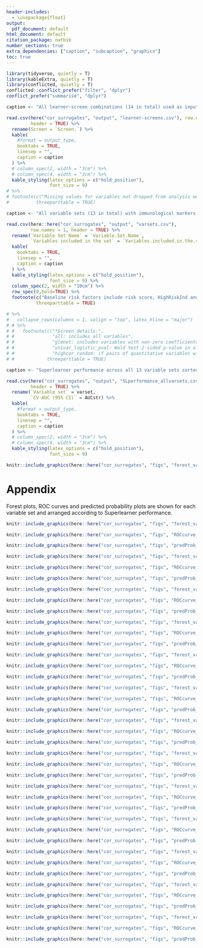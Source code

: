 ```yaml
---
header-includes:
  - \usepackage{float}
output:
  pdf_document: default
html_document: default
citation_package: natbib
number_sections: true
extra_dependencies: ["caption", "subcaption", "graphicx"]
toc: true
---
```


<!-- # Optimal Surrogate Analysis {#optimal-surrogate} -->

```r
library(tidyverse, quietly = T)
library(kableExtra, quietly = T)
library(conflicted, quietly = T)
conflicted::conflict_prefer("filter", "dplyr")
conflict_prefer("summarise", "dplyr")

caption <- "All learner-screen combinations (14 in total) used as input to the Superlearner."

read.csv(here("cor_surrogates", "output", "learner-screens.csv"), row.names = 1,
         header = TRUE) %>%
  rename(Screen = `Screen.`) %>%
  kable(
    #format = output_type,
    booktabs = TRUE,
    linesep = "",
    caption = caption
  ) %>%
  # column_spec(2, width = "3cm") %>%
  # column_spec(4, width = "3cm") %>%
  kable_styling(latex_options = c("hold_position"),
                font_size = 9)
# %>%
# footnote(c("Missing values for variables not dropped from analysis were imputed."),
#          threeparttable = TRUE)
```


\clearpage
```r
caption <- "All variable sets (13 in total) with immunological markers for which Superlearner was run."

read.csv(here::here("cor_surrogates", "output", "varsets.csv"),
         row.names = 1, header = TRUE) %>%
  rename(`Variable Set Name` = `Variable.Set.Name`,
         `Variables included in the set` = `Variables.included.in.the.set`) %>%
  kable(
    booktabs = TRUE,
    linesep = "",
    caption = caption
  ) %>%
  kable_styling(latex_options = c("hold_position"),
                font_size = 9) %>%
  column_spec(2, width = "10cm") %>%
  row_spec(0,bold=TRUE) %>%
  footnote(c("Baseline risk factors include risk score, HighRiskInd and MinorityInd variables."),
           threeparttable = TRUE)

# %>%
#   collapse_rows(columns = 1, valign = "top", latex_hline = "major")
# # %>%
# #   footnote(c("*Screen details:",
# #              "all: includes all variables",
# #              "glmnet: includes variables with non-zero coefficients in the standard implementation of SL.glmnet that optimizes the lasso tuning parameter via cross-validation",
# #              "univar_logistic_pval: Wald test 2-sided p-value in a logistic regression model < 0.10",
# #              "highcor_random: if pairs of quantitative variables with Spearman rank correlation > 0.90, select one of the variables at random"),
# #            threeparttable = TRUE)

```


\clearpage
```r
caption <- "Superlearner performance across all 13 variable sets sorted by weighted CV-AUC performance."

read.csv(here("cor_surrogates", "output", "SLperformance_allvarsets.csv"), row.names = 1,
         header = TRUE) %>%
  rename(`Variable set` = varset, 
         `CV-AUC (95% CI)` = AUCstr) %>%
  kable(
    #format = output_type,
    booktabs = TRUE,
    linesep = "",
    caption = caption
  ) %>%
  # column_spec(2, width = "3cm") %>%
  # column_spec(4, width = "3cm") %>%
  kable_styling(latex_options = c("hold_position"),
                font_size = 9)

```

\clearpage
```r

knitr::include_graphics(here::here("cor_surrogates", "figs", "forest_vacc_cvaucs_allSLs.png"))

```

\clearpage
# Appendix

Forest plots, ROC curves and predicted probability plots are shown for each variable set and arranged according to Superlearner performance.

<!-- \begin{landscape} -->


```r
knitr::include_graphics(here::here("cor_surrogates", "figs", "forest_vacc_cvaucs_11_varset_bAb_combScores.png"))
```


```r
knitr::include_graphics(here::here("cor_surrogates", "figs", "ROCcurve_11_varset_bAb_combScores.png"))
```


```r
knitr::include_graphics(here::here("cor_surrogates", "figs", "predProb_11_varset_bAb_combScores.png"))
```


```r
knitr::include_graphics(here::here("cor_surrogates", "figs", "forest_vacc_cvaucs_10_varset_bAb_lnabMN50.png"))
```

```r
knitr::include_graphics(here::here("cor_surrogates", "figs", "ROCcurve_10_varset_bAb_lnabMN50.png"))
```


```r
knitr::include_graphics(here::here("cor_surrogates", "figs", "predProb_10_varset_bAb_lnabMN50.png"))
```



```r
knitr::include_graphics(here::here("cor_surrogates", "figs", "forest_vacc_cvaucs_9_varset_bAb_pnabID80.png"))
```

```r
knitr::include_graphics(here::here("cor_surrogates", "figs", "ROCcurve_9_varset_bAb_pnabID80.png"))
```

```r
knitr::include_graphics(here::here("cor_surrogates", "figs", "predProb_9_varset_bAb_pnabID80.png"))
```

```r
knitr::include_graphics(here::here("cor_surrogates", "figs", "forest_vacc_cvaucs_13_varset_allMarkers_combScores.png"))
```

```r
knitr::include_graphics(here::here("cor_surrogates", "figs", "ROCcurve_13_varset_allMarkers_combScores.png"))
```


```r
knitr::include_graphics(here::here("cor_surrogates", "figs", "predProb_13_varset_allMarkers_combScores.png"))
```


```r
knitr::include_graphics(here::here("cor_surrogates", "figs", "forest_vacc_cvaucs_3_varset_bAbSpike.png"))
```


```r
knitr::include_graphics(here::here("cor_surrogates", "figs", "ROCcurve_3_varset_bAbSpike.png"))
```

```r
knitr::include_graphics(here::here("cor_surrogates", "figs", "predProb_3_varset_bAbSpike.png"))
```

```r
knitr::include_graphics(here::here("cor_surrogates", "figs", "forest_vacc_cvaucs_8_varset_bAb_pnabID50.png"))
```


```r
knitr::include_graphics(here::here("cor_surrogates", "figs", "ROCcurve_8_varset_bAb_pnabID50.png"))
```


```r
knitr::include_graphics(here::here("cor_surrogates", "figs", "predProb_8_varset_bAb_pnabID50.png"))
```


```r
knitr::include_graphics(here::here("cor_surrogates", "figs", "forest_vacc_cvaucs_7_varset_lnabMN50.png"))
```

```r
knitr::include_graphics(here::here("cor_surrogates", "figs", "ROCcurve_7_varset_lnabMN50.png"))
```


```r
knitr::include_graphics(here::here("cor_surrogates", "figs", "predProb_7_varset_lnabMN50.png"))
```


```r
knitr::include_graphics(here::here("cor_surrogates", "figs", "forest_vacc_cvaucs_12_varset_allMarkers.png"))
```

```r
knitr::include_graphics(here::here("cor_surrogates", "figs", "ROCcurve_12_varset_allMarkers.png"))
```


```r
knitr::include_graphics(here::here("cor_surrogates", "figs", "predProb_12_varset_allMarkers.png"))
```




```r
knitr::include_graphics(here::here("cor_surrogates", "figs", "forest_vacc_cvaucs_2_baselineRiskFactors.png"))
```

```r
knitr::include_graphics(here::here("cor_surrogates", "figs", "ROCcurve_2_baselineRiskFactors.png"))
```

```r
knitr::include_graphics(here::here("cor_surrogates", "figs", "predProb_2_baselineRiskFactors.png"))
```


```r
knitr::include_graphics(here::here("cor_surrogates", "figs", "forest_vacc_cvaucs_5_varset_pnabID50.png"))
```

```r
knitr::include_graphics(here::here("cor_surrogates", "figs", "ROCcurve_5_varset_pnabID50.png"))
```


```r
knitr::include_graphics(here::here("cor_surrogates", "figs", "predProb_5_varset_pnabID50.png"))
```




```r
knitr::include_graphics(here::here("cor_surrogates", "figs", "forest_vacc_cvaucs_4_varset_bAbRBD.png"))
```

```r
knitr::include_graphics(here::here("cor_surrogates", "figs", "ROCcurve_4_varset_bAbRBD.png"))
```

```r
knitr::include_graphics(here::here("cor_surrogates", "figs", "predProb_4_varset_bAbRBD.png"))
```




```r
knitr::include_graphics(here::here("cor_surrogates", "figs", "forest_vacc_cvaucs_6_varset_pnabID80.png"))
```


```r
knitr::include_graphics(here::here("cor_surrogates", "figs", "ROCcurve_6_varset_pnabID80.png"))
```

```r
knitr::include_graphics(here::here("cor_surrogates", "figs", "predProb_6_varset_pnabID80.png"))
```




```r
knitr::include_graphics(here::here("cor_surrogates", "figs", "forest_vacc_cvaucs_1_noisyVariables.png"))
```

```r
knitr::include_graphics(here::here("cor_surrogates", "figs", "ROCcurve_1_noisyVariables.png"))
```


```r
knitr::include_graphics(here::here("cor_surrogates", "figs", "predProb_1_noisyVariables.png"))
```
















<!-- \end{landscape} -->


<!-- ```{r, echo=FALSE, out.height="94%", fig.cap="CV-estimated predicted probabilities of COVID-19 disease 7 days after Day 57 by case/control status for top 2 learners, SuperLearner and Discrete SL."} -->
<!-- knitr::include_graphics(here::here("base_riskscore", "figs", "predProb_riskscore_plac.png")) -->
<!-- ``` -->

<!-- \clearpage -->


<!-- ```{r, echo=FALSE, out.width="95%", out.height="95%", fig.cap="ROC curves based off CV-estimated predicted probabilities for the top 2 learners, Superlearner and Discrete SL."} -->
<!-- knitr::include_graphics(here::here("base_riskscore", "figs", "ROCcurve_riskscore_plac.png")) -->
<!-- ``` -->

<!-- \clearpage -->

<!-- ```{r risk-sl-weights, warning=FALSE, echo=FALSE} -->
<!-- caption <- "Weights assigned by Superlearner." -->
<!-- read.csv(here("base_riskscore", "output", "SL_weights.csv"), row.names = 1, -->
<!--          header = TRUE) %>% -->
<!--   kable( -->
<!--     booktabs = TRUE, -->
<!--     linesep = "", -->
<!--     caption = caption -->
<!--   ) %>% -->
<!--   kable_styling(latex_options = c("hold_position"), -->
<!--                 font_size = 9) %>% -->
<!--   row_spec(0,bold=TRUE) -->
<!-- ``` -->

<!-- \begin{landscape} -->
<!-- \clearpage -->

<!-- ```{r SLtopmodels, warning=FALSE, echo=FALSE} -->
<!-- caption <- "Predictors in learners assigned weight > 0.0 by Superlearner." -->

<!-- read.csv(here("base_riskscore", "output", "SL_all_models_with_predictors.csv"), -->
<!--          row.names = 1, header = TRUE) %>% -->
<!--   filter(Weight > 0.0) %>% -->
<!--   mutate(across(.cols = everything(), ~gsub(" ", "", ., fixed = TRUE))) %>% -->
<!--   mutate(across(.cols = everything(), ~na_if(., "NA"))) %>% -->
<!--   select_if(~sum(!is.na(.)) > 0) %>% -->
<!--   kable( -->
<!--     longtable = T, -->
<!--     booktabs = TRUE, -->
<!--     linesep = "", -->
<!--     caption = caption -->
<!--   ) %>% -->
<!--   kable_styling(latex_options = c("hold_position", "repeat_header"), -->
<!--                 font_size = 5) %>% -->
<!--   row_spec(0,bold=TRUE) -->
<!-- ``` -->
<!-- \end{landscape} -->


<!-- ```{r, echo=FALSE, out.width="100%", out.height="90%", fig.cap="Superlearner predicted probabilities of COVID-19 disease in vaccinees 7 days after Day 57 by case/control status."} -->
<!-- knitr::include_graphics(here::here("base_riskscore", "figs", "predProb_riskscore_vacc_onlySL.png")) -->
<!-- ``` -->

<!-- \clearpage -->


<!-- ```{r, echo=FALSE, out.width="95%", out.height="95%", fig.cap="ROC curve based off Superlearner predicted probabilities in vaccinees."} -->
<!-- knitr::include_graphics(here::here("base_riskscore", "figs", "ROCcurve_riskscore_vacc_onlySL.png")) -->
<!-- ``` -->
